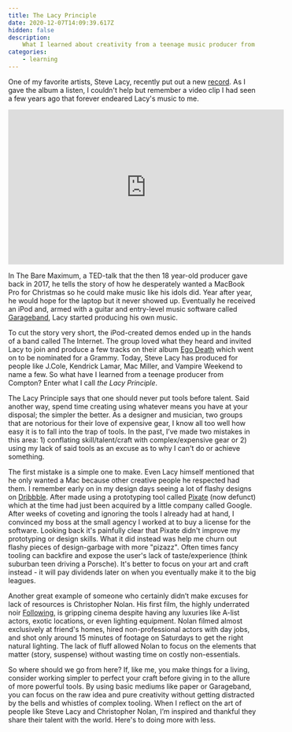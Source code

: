 ```yaml
---
title: The Lacy Principle
date: 2020-12-07T14:09:39.617Z
hidden: false
description:
    What I learned about creativity from a teenage music producer from Compton.
categories:
    - learning
---
```


One of my favorite artists, Steve Lacy, recently put out a new
[record](https://open.spotify.com/album/6m5qlaMzLtNsQDj3DQY5ji?si=0VABYWoFRwKLZguNZ629Bw).
As I gave the album a listen, I couldn't help but remember a video clip I had
seen a few years ago that forever endeared Lacy's music to me.

<iframe
    width="560"
    height="315"
    src="https://www.youtube.com/embed/SUnmrQfdYpg"
    frameborder="0"
    allow="accelerometer; autoplay; clipboard-write; encrypted-media; gyroscope; picture-in-picture"
    allowfullscreen
></iframe>

In The Bare Maximum, a TED-talk that the then 18 year-old producer gave back in
2017, he tells the story of how he desperately wanted a MacBook Pro for
Christmas so he could make music like his idols did. Year after year, he would
hope for the laptop but it never showed up. Eventually he received an iPod and,
armed with a guitar and entry-level music software called
[Garageband](https://www.apple.com/mac/garageband/), Lacy started producing his
own music.

To cut the story very short, the iPod-created demos ended up in the hands of a
band called The Internet. The group loved what they heard and invited Lacy to
join and produce a few tracks on their album
[Ego Death](https://open.spotify.com/album/69g3CtOVg98TPOwqmI2K7Q?si=NO-oBtjHRnuW89z-V8aK-g)
which went on to be nominated for a Grammy. Today, Steve Lacy has produced for
people like J.Cole, Kendrick Lamar, Mac Miller, and Vampire Weekend to name a
few. So what have I learned from a teenage producer from Compton? Enter what I
call _the Lacy Principle_.

The Lacy Principle says that one should never put tools before talent. Said
another way, spend time creating using whatever means you have at your disposal;
the simpler the better. As a designer and musician, two groups that are
notorious for their love of expensive gear, I know all too well how easy it is
to fall into the trap of tools. In the past, I’ve made two mistakes in this
area: 1) conflating skill/talent/craft with complex/expensive gear or 2) using
my lack of said tools as an excuse as to why I can't do or achieve something.

The first mistake is a simple one to make. Even Lacy himself mentioned that he
only wanted a Mac because other creative people he respected had them. I
remember early on in my design days seeing a lot of flashy designs on
[Dribbble](https://dribbble.com). After made using a prototyping tool called
[Pixate](https://www.failory.com/cemetery/pixate) (now defunct) which at the
time had just been acquired by a little company called Google. After weeks of
coveting and ignoring the tools I already had at hand, I convinced my boss at
the small agency I worked at to buy a license for the software. Looking back
it's painfully clear that Pixate didn't improve my prototyping or design skills.
What it did instead was help me churn out flashy pieces of design-garbage with
more "pizazz". Often times fancy tooling can backfire and expose the user's lack
of taste/experience (think suburban teen driving a Porsche). It's better to
focus on your art and craft instead - it will pay dividends later on when you
eventually make it to the big leagues.

Another great example of someone who certainly didn’t make excuses for lack of
resources is Christopher Nolan. His first film, the highly underrated noir
[Following](https://en.wikipedia.org/wiki/Following), is gripping cinema despite
having any luxuries like A-list actors, exotic locations, or even lighting
equipment. Nolan filmed almost exclusively at friend's homes, hired
non-professional actors with day jobs, and shot only around 15 minutes of
footage on Saturdays to get the right natural lighting. The lack of fluff
allowed Nolan to focus on the elements that matter (story, suspense) without
wasting time on costly non-essentials.

So where should we go from here? If, like me, you make things for a living,
consider working simpler to perfect your craft before giving in to the allure of
more powerful tools. By using basic mediums like paper or Garageband, you can
focus on the raw idea and pure creativity without getting distracted by the
bells and whistles of complex tooling. When I reflect on the art of people like
Steve Lacy and Christopher Nolan, I’m inspired and thankful they share their
talent with the world. Here's to doing more with less.
